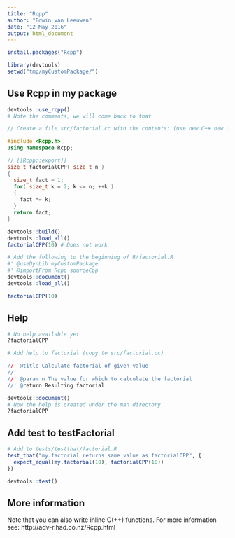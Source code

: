 ```yaml
---
title: "Rcpp"
author: "Edwin van Leeuwen"
date: "12 May 2016"
output: html_document
---
```


```r
install.packages("Rcpp")

library(devtools)
setwd("tmp/myCustomPackage/")
```

## Use Rcpp in my package

```r
devtools::use_rcpp()
# Note the comments, we will come back to that
```

```C++
// Create a file src/factorial.cc with the contents: (use new C++ new file in Rstudio)

#include <Rcpp.h>
using namespace Rcpp;

// [[Rcpp::export]]
size_t factorialCPP( size_t n )
{
  size_t fact = 1;
  for( size_t k = 2; k <= n; ++k )
  {
    fact *= k;
  }
  return fact;
}
```

```r
devtools::build()
devtools::load_all()
factorialCPP(10) # Does not work

# Add the following to the beginning of R/factorial.R 
#' @useDynLib myCustomPackage
#' @importFrom Rcpp sourceCpp
devtools::document()
devtools::load_all()

factorialCPP(10)
```

## Help

```r
# No help available yet
?factorialCPP

# Add help to factorial (copy to src/factorial.cc)

//' @title Calculate factorial of given value
//'
//' @param n The value for which to calculate the factorial
//' @return Resulting factorial

devtools::document()
# Now the help is created under the man directory
?factorialCPP
```


## Add test to testFactorial

```r
# Add to tests/testthat/factorial.R
test_that("my.factorial returns same value as factorialCPP", {
  expect_equal(my.factorial(10), factorialCPP(10))
})

devtools::test()
```

## More information

Note that you can also write inline C(++) functions.
For more information see: http://adv-r.had.co.nz/Rcpp.html
